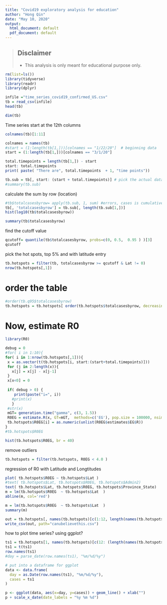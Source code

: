 ```yaml
---
title: "Covid19 exploratory analysis for education"
author: "Hong Qin"
date: "May 10, 2020"
output:
  html_document: default
  pdf_document: default
---
```


> ## Disclaimer
> * This analysis is only meant for educational purpose only. 


```r
rm(list=ls())
library(tidyverse)
library(readr)
library(dplyr)
```

```r
infile ="time_series_covid19_confirmed_US.csv"
tb = read_csv(infile)
head(tb)
```

```r
dim(tb)
```

Time series start at the 12th columns 
```r
colnames(tb)[1:11]
```

```r
colnames = names(tb)
#start = (1:length(tb[1,]))[colnames == "1/22/20"]  # beginning data
start = (1:length(tb[1,]))[colnames == "3/1/20"]
```

```r
total.timepoints = length(tb[1,]) - start
start: total.timepoints
print( paste( "There are", total.timepoints  + 1, "time points"))
```

```r
tb.sub = tb[, start: (start + total.timepoints)] # pick the actual data
#summary(tb.sub)
```

calculate the sum by row (location)
```r
#tb$totalcasesbyrow= apply(tb.sub, 1, sum) #errors, cases is cumulative
tb[, 'totalcasesbyrow'] = tb.sub[, length(tb.sub[1,])]
hist(log10(tb$totalcasesbyrow))
```

```r
summary(tb$totalcasesbyrow)
```

find the cutoff value
```r
qcutoff= quantile(tb$totalcasesbyrow, probs=c(0, 0.5,  0.95 ) )[3]
qcutoff
```

pick the hot spots, top 5% and with latitude entry
```r
tb.hotspots = filter(tb, totalcasesbyrow >= qcutoff & Lat != 0) 
nrow(tb.hotspots[,1])
```

# order the table
```r
#order(tb.q95$totalcasesbyrow)
tb.hotspots = tb.hotspots[ order(tb.hotspots$totalcasesbyrow, decreasing = TRUE) , ]
```

# Now, estimate R0 
```r
library(R0)
```

```r
debug = 0
#for( i in 1:10){
for( i in 1:nrow(tb.hotspots[,1])){
 x = as.vector(t(tb.hotspots[i, start:(start+total.timepoints)])) 
 for (j in 2:length(x)){
   x[j] = x[j] - x[j-1]
 }
 x[x<0] = 0
 
 if( debug > 0) {
    print(paste("i=", i))
   #print(x) 
   }
 #str(x)
 mGT= generation.time("gamma", c(3, 1.5))
 R0EG = estimate.R(x, GT=mGT,  methods=c('EG'), pop.size = 100000, nsim=10 )
 tb.hotspots$R0EG[i] = as.numeric(unlist(R0EG$estimates$EG$R))
}
#tb.hotspots$R0EG
```


```r
hist(tb.hotspots$R0EG, br = 40)
```

 remove outliers
```r
tb.hotspots = filter(tb.hotspots, R0EG < 4.0 )
```

regression of R0 with Latitude and Longtitudes
```r
plot( tb.hotspots$R0EG ~ tb.hotspots$Lat )
#text( tb.hotspots$Lat, tb.hotspots$R0EG, tb.hotspots$Admin2)
text( tb.hotspots$Lat, tb.hotspots$R0EG, tb.hotspots$Province_State)
m = lm(tb.hotspots$R0EG  ~ tb.hotspots$Lat  )
abline(m, col='red')
```

```r
m = lm(tb.hotspots$R0EG  ~ tb.hotspots$Lat  )
summary(m)
```

```r
out = tb.hotspots[, names(tb.hotspots)[c(1:12, length(names(tb.hotspots)))]]
write_csv(out, path="canubelievethis.csv")
```

how to plot time series? using ggplot? 

```r
ts1 = tb.hotspots[1, names(tb.hotspots)[c(12: (length(names(tb.hotspots))-2))]]
ts1 = t(ts1)
row.names(ts1)
#day = parse_date(row.names(ts1), "%m/%d/%y")

# put into a dataframe for ggplot
data <- data.frame(
  day = as.Date(row.names(ts1), "%m/%d/%y"), 
  cases = ts1
)
```



```r
p <- ggplot(data, aes(x=day, y=cases)) + geom_line() + xlab("")
p + scale_x_date(date_labels = "%y %m %d")
```
